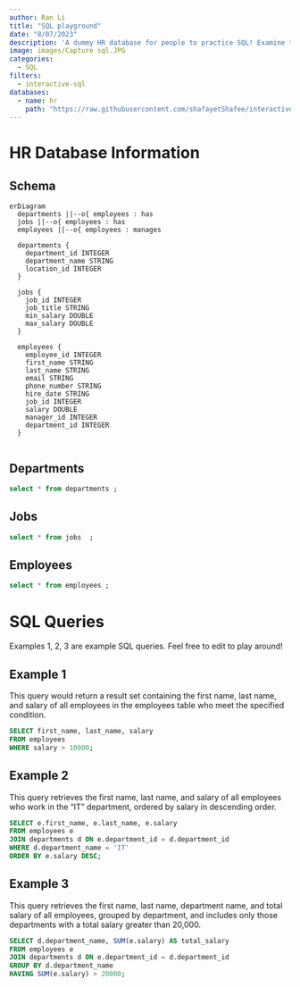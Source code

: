 ```yaml
---
author: Ran Li
title: "SQL playground"
date: "8/07/2023"
description: 'A dummy HR database for people to practice SQL! Examine tables in this database then use edit the code blocks and hit run to run your query.'
image: images/Capture sql.JPG
categories:
  - SQL 
filters:
  - interactive-sql
databases:
  - name: hr
    path: "https://raw.githubusercontent.com/shafayetShafee/interactive-sql/main/hr.sql"
---
```



# HR Database Information


::: {.panel-tabset}
 
## Schema

```mermaid
erDiagram
  departments ||--o{ employees : has
  jobs ||--o{ employees : has
  employees ||--o{ employees : manages 

  departments {
    department_id INTEGER
    department_name STRING
    location_id INTEGER
  }

  jobs {
    job_id INTEGER
    job_title STRING
    min_salary DOUBLE
    max_salary DOUBLE
  }

  employees {
    employee_id INTEGER
    first_name STRING
    last_name STRING
    email STRING
    phone_number STRING
    hire_date STRING
    job_id INTEGER
    salary DOUBLE
    manager_id INTEGER
    department_id INTEGER
  }


```


## Departments

``` .sql
select * from departments ;
```

## Jobs

``` .sql
select * from jobs  ;
```

## Employees

``` .sql
select * from employees ;
```


:::


# SQL Queries

Examples 1, 2, 3 are example SQL queries. Feel free to edit to play around!

::: {.panel-tabset}

## Example 1

This query would return a result set containing the first name, last name, and salary of all employees in the employees table who meet the specified condition.

``` .sql
SELECT first_name, last_name, salary
FROM employees
WHERE salary > 10000;
```


## Example 2

This query retrieves the first name, last name, and salary of all employees who work in the "IT" department, ordered by salary in descending order.

``` .sql
SELECT e.first_name, e.last_name, e.salary
FROM employees e
JOIN departments d ON e.department_id = d.department_id
WHERE d.department_name = 'IT'
ORDER BY e.salary DESC;
```

## Example 3

This query retrieves the first name, last name, department name, and total salary of all employees, grouped by department, and includes only those departments with a total salary greater than 20,000.

``` .sql
SELECT d.department_name, SUM(e.salary) AS total_salary
FROM employees e
JOIN departments d ON e.department_id = d.department_id
GROUP BY d.department_name
HAVING SUM(e.salary) > 20000;
```
:::
